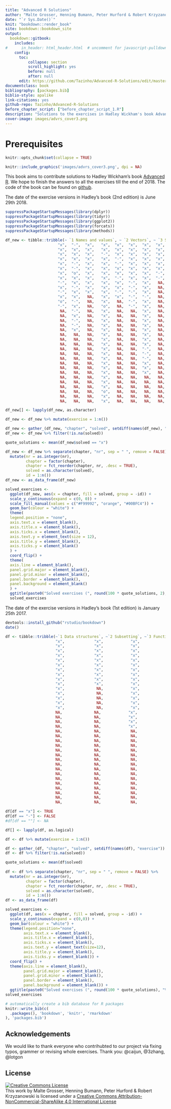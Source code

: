 ```yaml
---
title: "Advanced R Solutions"
author: "Malte Grosser, Henning Bumann, Peter Hurford & Robert Krzyzanowski"
date: "`r Sys.Date()`"
knit: "bookdown::render_book"
site: bookdown::bookdown_site
output:
  bookdown::gitbook:
    includes:
#      in_header: html_header.html  # uncomment for javascript-pulldowns
    config:
      toc:
          collapse: section
          scroll_highlight: yes
          before: null
          after: null
      edit: https://github.com/Tazinho/Advanced-R-Solutions/edit/master/%s
documentclass: book
bibliography: [packages.bib]
biblio-style: apalike
link-citations: yes
github-repo: Tazinho/Advanced-R-Solutions
before_chapter_script: ["before_chapter_script_1.R"]
description: "Solutions to the exercises in Hadley Wickham's book Advanced R."
cover-image: images/advrs_cover3.png
---
```



# Prerequisites {-}

```r
knitr::opts_chunk$set(collapse = TRUE)  
```

```r
knitr::include_graphics('images/advrs_cover3.png', dpi = NA)
```

This book aims to contribute solutions to Hadley Wickham's book [Advanced R](https://adv-r.hadley.nz/). We hope to finish the answers to all the exercises till the end of 2018. The code of the book can be found on [github](https://github.com/Tazinho/Advanced-R-Solutions.git). 

The date of the exercise versions in Hadley’s book (2nd edition) is June 29th 2018.

```r
suppressPackageStartupMessages(library(dplyr))
suppressPackageStartupMessages(library(tidyr))
suppressPackageStartupMessages(library(ggplot2))
suppressPackageStartupMessages(library(forcats))
suppressPackageStartupMessages(library(methods))

df_new <- tibble::tribble(~ `1 Names and values`, ~ `2 Vectors`, ~ `3 Subsetting`, ~ `4 Functions`, ~ `5 Environments`, ~ `6 Conditions`, ~ `7 Functionals`, ~ `8 Function factories`,  ~ `9 Function operators`,  ~ `10 S3`, ~`11 S4`, ~`12 R6`, ~`13 Expressions`, ~`14 Quasiquotation`, ~`15 Evaluation`, ~`16 Translating R code`, ~ `17 Performance`, ~ `18 Optimising code`, ~ `19 High performance functions with Rcpp`,
                       "x",  "-",  "x",   "x",  "x",  "x",  "x",  "x",  "x",   "x",    "x",  "-",   "x",     "x",   "x",  "x",  "-",  "-",  "x",
                       "x",  "x",  "x",   "x",  "x",  "x",  "x",  "x",  "x",   "x",    "-",  "-",   "x",     "x",   "o",  "o",  "x",  "-",  "x",
                       "x",  "x",  "x",   "-",  "x",  "x",  "x",  "x",  "x",   "-",    "x",   NA,   "x",     "x",   "-",  "x",  "x",  "x",  "x",
                       "x",  "x",  "x",   "x",  "-",  "x",  "x",  "x",  "x",   "x",    "x",   NA,   "x",     "x",   "-",  "x",  "-",  "x",  "x",
                       "x",  "-",  "x",   "x",  "-",  "x",  "x",  "x",  "x",   "x",    "x",   NA,   "x",     "x",   "-",  "-",  "x",  "x",  "x",
                       "x",  "-",  "x",   "x",  "x",  "x",  "x",  "x",  "-",   "x",    "-",   NA,   "x",     "x",   "-",  "-",  "-",  "x",  "-",
                       "x",  "o",  "x",   "x",  "x",  "x",  "x",  "-",  "x",   "x",    "x",   NA,   "x",     "-",   "x",   NA,  "-",  "x",  "x",
                       "x",  "x",  "x",   "x",  "-",  "x",  "x",  "-",  "x",   "x",     NA,   NA,   "x",     "x",   "-",   NA,  "-",  "x",  "x",
                       "-",  "x",  "x",   "x",  "x",  "-",  "x",   NA,  "x",   "x",     NA,   NA,   "-",     "x",   "-",   NA,  "-",  "x",  "x",
                       "x",  "-",  "x",   "x",  "x",  "-",  "x",   NA,  "x",   "x",     NA,   NA,   "x",     "-",   "-",   NA,  "-",  "-",  "-",
                       "-",  "x",  "x",   "x",  "-",  "-",  "x",   NA,  "-",   "-",     NA,   NA,   "x",     "x",   "-",   NA,  "-",  "x",   NA,
                       "x",  "x",   NA,   "x",  "x",  "-",  "-",   NA,  "x",   "x",     NA,   NA,   "x",     "-",   "-",   NA,   NA,  "x",   NA,
                       "o",  "-",   NA,   "x",   NA,  "-",  "x",   NA,  "x",   "x",     NA,   NA,   "x",     "x",   "-",   NA,   NA,  "-",   NA,
                       "-",  "x",   NA,   "o",   NA,  "-",  "x",   NA,  "-",   "x",     NA,   NA,   "x",     "x",   "-",   NA,   NA,  "x",   NA,
                        NA,  "-",   NA,   "x",   NA,   NA,  "x",   NA,  "x",   "x",     NA,   NA,   "x",     "x",   "-",   NA,   NA,  "x",   NA,
                        NA,  "x",   NA,   "x",   NA,   NA,  "x",   NA,  "x",   "x",     NA,   NA,   "x",     "-",   "-",   NA,   NA,  "x",   NA,
                        NA,  "-",   NA,   "x",   NA,   NA,  "x",   NA,  "-",   "x",     NA,   NA,   "x",     "x",   "-",   NA,   NA,  "x",   NA,
                        NA,  "-",   NA,   "x",   NA,   NA,  "x",   NA,  "x",   "x",     NA,   NA,   "x",     "x",   "-",   NA,   NA,   NA,   NA,
                        NA,  "x",   NA,   "x",   NA,   NA,  "x",   NA,  "x",   "x",     NA,   NA,   "x",     "-",   "-",   NA,   NA,   NA,   NA,
                        NA,   NA,   NA,   "x",   NA,   NA,  "x",   NA,   NA,    NA,     NA,   NA,   "x",     "x",   "-",   NA,   NA,   NA,   NA,
                        NA,   NA,   NA,   "x",   NA,   NA,  "x",   NA,   NA,    NA,     NA,   NA,   "x",      NA,   "-",   NA,   NA,   NA,   NA,
                        NA,   NA,   NA,   "x",   NA,   NA,  "x",   NA,   NA,    NA,     NA,   NA,   "x",      NA,    NA,   NA,   NA,   NA,   NA,
                        NA,   NA,   NA,   "x",   NA,   NA,  "-",   NA,   NA,    NA,     NA,   NA,   "x",      NA,    NA,   NA,   NA,   NA,   NA,
                        NA,   NA,   NA,   "x",   NA,   NA,  "-",   NA,   NA,    NA,     NA,   NA,   NA,       NA,    NA,   NA,   NA,   NA,   NA,
                        NA,   NA,   NA,   "x",   NA,   NA,  "-",   NA,   NA,    NA,     NA,   NA,   NA,       NA,    NA,   NA,   NA,   NA,   NA,
                        NA,   NA,   NA,   "x",   NA,   NA,  "x",   NA,   NA,    NA,     NA,   NA,   NA,       NA,    NA,   NA,   NA,   NA,   NA,
                        NA,   NA,   NA,   "x",   NA,   NA,  "x",   NA,   NA,    NA,     NA,   NA,   NA,       NA,    NA,   NA,   NA,   NA,   NA,
                        NA,   NA,   NA,   "x",   NA,   NA,  "x",   NA,   NA,    NA,     NA,   NA,   NA,       NA,    NA,   NA,   NA,   NA,   NA,
                        NA,   NA,   NA,   "x",   NA,   NA,   NA,   NA,   NA,    NA,     NA,   NA,   NA,       NA,    NA,   NA,   NA,   NA,   NA,
                        NA,   NA,   NA,   "x",   NA,   NA,   NA,   NA,   NA,    NA,     NA,   NA,   NA,       NA,    NA,   NA,   NA,   NA,   NA,
                        NA,   NA,   NA,   "x",   NA,   NA,   NA,   NA,   NA,    NA,     NA,   NA,   NA,       NA,    NA,   NA,   NA,   NA,   NA,
                        NA,   NA,   NA,   "o",   NA,   NA,   NA,   NA,   NA,    NA,     NA,   NA,   NA,       NA,    NA,   NA,   NA,   NA,   NA,
                        NA,   NA,   NA,   "x",   NA,   NA,   NA,   NA,   NA,    NA,     NA,   NA,   NA,       NA,    NA,   NA,   NA,   NA,   NA,
                        NA,   NA,   NA,   "x",   NA,   NA,   NA,   NA,   NA,    NA,     NA,   NA,   NA,       NA,    NA,   NA,   NA,   NA,   NA)

df_new[] <- lapply(df_new, as.character)

df_new <- df_new %>% mutate(exercise = 1:n())

df_new <- gather_(df_new, "chapter", "solved", setdiff(names(df_new), "exercise"))
df_new <- df_new %>% filter(!is.na(solved))

quote_solutions <- mean(df_new$solved == "x")

df_new <- df_new %>% separate(chapter, "nr", sep = " ", remove = FALSE) %>% 
  mutate(nr = as.integer(nr), 
         chapter = factor(chapter),
         chapter = fct_reorder(chapter, nr, .desc = TRUE),
         solved = as.character(solved),
         id = 1:n())
df_new <- as_data_frame(df_new)

solved_exercises <-
  ggplot(df_new, aes(x = chapter, fill = solved, group = -id)) +
  scale_y_continuous(expand = c(0, 0)) +
  scale_fill_manual(values = c("#F99992", "orange", "#00BFC4")) +
  geom_bar(colour = "white") +
  theme(
  legend.position = "none",
  axis.text.x = element_blank(),
  axis.title.x = element_blank(),
  axis.ticks.x = element_blank(),
  axis.text.y = element_text(size = 12),
  axis.title.y = element_blank(),
  axis.ticks.y = element_blank()
  ) +
  coord_flip() +
  theme(
  axis.line = element_blank(),
  panel.grid.major = element_blank(),
  panel.grid.minor = element_blank(),
  panel.border = element_blank(),
  panel.background = element_blank()
  ) +
  ggtitle(paste0("Solved exercises (", round(100 * quote_solutions, 2), "%)"))
  solved_exercises
```

The date of the exercise versions in Hadley's book (1st edition) is January 25th 2017.

```r
devtools::install_github("rstudio/bookdown")
date()
```


```r
df <- tibble::tribble(~`1 Data structures`, ~`2 Subsetting`, ~`3 Functions`, ~`4 OO field guide`, ~`5 Environments`, ~`6 Exceptions and debugging`, ~`7 Functional programming`, ~`8 Functionals`, ~`9 Function operators`, ~`10 Non standard evaluation`, ~`11 Expressions`, ~`12 Domain specific languages`, ~`13 Performance`, ~`14 Profiling`, ~`15 Memory`, ~`16 Rcpp`,
                      "x",             "x",            "x",                 "x",               "x",                           "-",                         "x",              "x",                     "x",                           "x",               "x",                             "-",               "-",             "x",          "x",        "x",
                      "x",             "x",            "x",                 "x",               "x",                           "x",                         "x",              "x",                     "x",                           "x",               "x",                             "-",               "x",             "x",          "x",        "x",                                                                      
                      "x",             "x",            "x",                 "x",               "x",                           "x",                         "x",              "x",                     "x",                           "x",               "x",                             "-",               "x",             "-",          "x",        "x",                                   
                      "x",             "x",            "x",                 "x",               "x",                            NA,                         "-",              "x",                     "x",                           "x",               "x",                             "-",               "-",             "x",          "x",        "x",                                   
                      "x",             "x",            "x",                 "x",               "x",                            NA,                         "x",              "x",                     "x",                           "x",               "x",                             "-",               "x",             "x",          "-",        "x",                                   
                      "x",             "x",            "x",                 "x",               "x",                            NA,                         "x",              "x",                     "-",                           "x",               "x",                             "-",               "-",             "x",          "-",        "-",                                   
                      "x",             "x",            "x",                 "x",               "x",                            NA,                         "x",              "x",                     "x",                           "x",               "x",                             "-",               "-",             "x",          "-",        "x",                                   
                      "x",             "x",            "x",                 "x",               "x",                            NA,                         "x",              "x",                     "x",                           "x",               "x",                              NA,               "-",             "-",          "-",        "x",                                   
                      "x",             "x",            "x",                 "-",               "x",                            NA,                         "x",              "x",                     "x",                           "x",               "x",                              NA,               "-",             "x",          "-",        "x",                                   
                      "x",             "x",            "x",                 "x",               "x",                            NA,                         "x",              "x",                     "x",                           "x",               "x",                              NA,               "-",             "x",           NA,        "-",                                   
                      "x",              NA,            "x",                 "x",               "x",                            NA,                         "x",              "x",                     "-",                           "x",               "x",                              NA,               "-",             "-",           NA,         NA,                                   
                      "x",              NA,            "x",                  NA,               "x",                            NA,                         "x",              "-",                     "-",                           "x",               "-",                              NA,                NA,             "x",           NA,         NA,                                   
                      "x",              NA,            "x",                  NA,               "x",                            NA,                         "-",              "x",                     "x",                           "x",               "x",                              NA,                NA,             "x",           NA,         NA,                                   
                      "x",              NA,            "x",                  NA,               "x",                            NA,                         "-",              "x",                     "-",                           "x",               "x",                              NA,                NA,             "x",           NA,         NA,                                   
                      "x",              NA,            "x",                  NA,               "x",                            NA,                          NA,              "x",                     "x",                           "x",               "x",                              NA,                NA,             "x",           NA,         NA,                                   
                      NA,              NA,            "x",                  NA,                NA,                            NA,                          NA,              "x",                     "x",                           "x",               "x",                              NA,                NA,              NA,           NA,         NA,                                   
                      NA,              NA,            "x",                  NA,                NA,                            NA,                          NA,              "x",                     "x",                           "x",               "-",                              NA,                NA,              NA,           NA,         NA,                                   
                      NA,              NA,            "x",                  NA,                NA,                            NA,                          NA,              "x",                     "-",                           "x",               "-",                              NA,                NA,              NA,           NA,         NA,                                   
                      NA,              NA,            "x",                  NA,                NA,                            NA,                          NA,              "x",                     "x",                           "x",               "x",                              NA,                NA,              NA,           NA,         NA,                                   
                      NA,              NA,             NA,                  NA,                NA,                            NA,                          NA,              "x",                      NA,                           "x",               "-",                              NA,                NA,              NA,           NA,         NA,                                   
                      NA,              NA,             NA,                  NA,                NA,                            NA,                          NA,              "x",                      NA,                           "x",               "x",                              NA,                NA,              NA,           NA,         NA,                                   
                      NA,              NA,             NA,                  NA,                NA,                            NA,                          NA,              "x",                      NA,                           "x",               "x",                              NA,                NA,              NA,           NA,         NA,                                   
                      NA,              NA,             NA,                  NA,                NA,                            NA,                          NA,              "-",                      NA,                           "x",               "x",                              NA,                NA,              NA,           NA,         NA,                                   
                      NA,              NA,             NA,                  NA,                NA,                            NA,                          NA,              "x",                      NA,                           "x",               "x",                              NA,                NA,              NA,           NA,         NA,                                   
                      NA,              NA,             NA,                  NA,                NA,                            NA,                          NA,              "x",                      NA,                           "x",               "x",                              NA,                NA,              NA,           NA,         NA,                                   
                      NA,              NA,             NA,                  NA,                NA,                            NA,                          NA,              "x",                      NA,                            NA,               "-",                              NA,                NA,              NA,           NA,         NA,                                   
                      NA,              NA,             NA,                  NA,                NA,                            NA,                          NA,               NA,                      NA,                            NA,               "x",                              NA,                NA,              NA,           NA,         NA,                                   
                      NA,              NA,             NA,                  NA,                NA,                            NA,                          NA,               NA,                      NA,                            NA,               "x",                              NA,                NA,              NA,           NA,         NA,                                   
                      NA,              NA,             NA,                  NA,                NA,                            NA,                          NA,               NA,                      NA,                            NA,               "x",                              NA,                NA,              NA,           NA,         NA,                                   
                      NA,              NA,             NA,                  NA,                NA,                            NA,                          NA,               NA,                      NA,                            NA,               "-",                              NA,                NA,              NA,           NA,         NA,                                   
                      NA,              NA,             NA,                  NA,                NA,                            NA,                          NA,               NA,                      NA,                            NA,               "x",                              NA,                NA,              NA,           NA,         NA,                                   
                      NA,              NA,             NA,                  NA,                NA,                            NA,                          NA,               NA,                      NA,                            NA,               "x",                              NA,                NA,              NA,           NA,         NA,                                   
                      NA,              NA,             NA,                  NA,                NA,                            NA,                          NA,               NA,                      NA,                            NA,               "-",                              NA,                NA,              NA,           NA,         NA,                                   
                      NA,              NA,             NA,                  NA,                NA,                            NA,                          NA,               NA,                      NA,                            NA,               "x",                              NA,                NA,              NA,           NA,         NA,                                   
                      NA,              NA,             NA,                  NA,                NA,                            NA,                          NA,               NA,                      NA,                            NA,               "x",                              NA,                NA,              NA,           NA,         NA)

df[df == "x"] <- TRUE
df[df == "-"] <- FALSE
#df[df == ""] <- NA 

df[] <- lapply(df, as.logical)

df <- df %>% mutate(exercise = 1:n())

df <- gather_(df, "chapter", "solved", setdiff(names(df), "exercise"))
df <- df %>% filter(!is.na(solved))

quote_solutions <- mean(df$solved)
  
df <- df %>% separate(chapter, "nr", sep = " ", remove = FALSE) %>% 
  mutate(nr = as.integer(nr), 
         chapter = factor(chapter),
         chapter = fct_reorder(chapter, nr, .desc = TRUE),
         solved = as.character(solved),
         id = 1:n())
df <- as_data_frame(df)

solved_exercises <- 
  ggplot(df, aes(x = chapter, fill = solved, group = -id)) +
  scale_y_continuous(expand = c(0,0)) +
  geom_bar(colour = "white") + 
  theme(legend.position="none",
        axis.text.x = element_blank(),
        axis.title.x = element_blank(),
        axis.ticks.x = element_blank(),
        axis.text.y = element_text(size=12),
        axis.title.y = element_blank(),
        axis.ticks.y = element_blank()) +
  coord_flip() +
  theme(axis.line = element_blank(),
        panel.grid.major = element_blank(),
        panel.grid.minor = element_blank(),
        panel.border = element_blank(),
        panel.background = element_blank()) +
  ggtitle(paste0("Solved exercises (", round(100 * quote_solutions), "%)"))
solved_exercises
```


```r
# automatically create a bib database for R packages
knitr::write_bib(c(
  .packages(), 'bookdown', 'knitr', 'rmarkdown'
), 'packages.bib')
```

## Acknowledgements

We would like to thank everyone who contrihubted to our project via fixing typos, grammer or revising whole exercises. Thank you: @caijun, @3zhang, @lotgon 

## License

<a rel="license" href="http://creativecommons.org/licenses/by-nc-sa/4.0/"><img alt="Creative Commons License" style="border-width:0" src="https://i.creativecommons.org/l/by-nc-sa/4.0/88x31.png" /></a><br />This work by Malte Grosser, Henning Bumann, Peter Hurford & Robert Krzyzanowski is licensed under a <a rel="license" href="http://creativecommons.org/licenses/by-nc-sa/4.0/">Creative Commons Attribution-NonCommercial-ShareAlike 4.0 International License</a>
